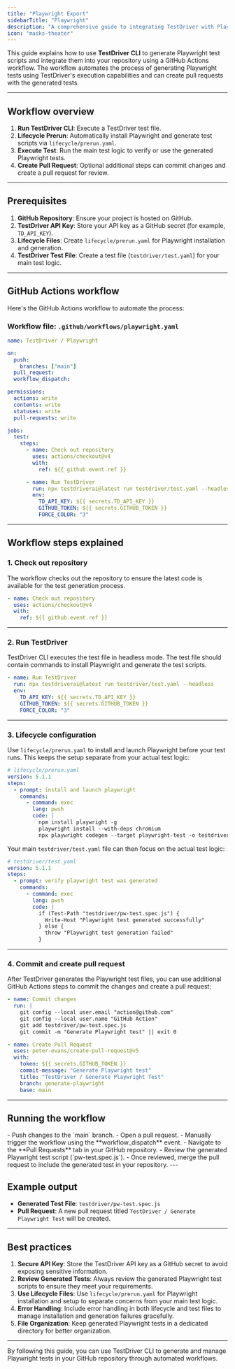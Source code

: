 ```yaml
---
title: "Playwright Export"
sidebarTitle: "Playwright"
description: "A comprehensive guide to integrating TestDriver with Playwright for automated test generation."
icon: "masks-theater"
---
```


This guide explains how to use **TestDriver CLI** to generate Playwright test scripts and integrate them into your repository using a GitHub Actions workflow. The workflow automates the process of generating Playwright tests using TestDriver's execution capabilities and can create pull requests with the generated tests.

---

## Workflow overview

1. **Run TestDriver CLI**: Execute a TestDriver test file.
2. **Lifecycle Prerun**: Automatically install Playwright and generate test scripts via `lifecycle/prerun.yaml`.
3. **Execute Test**: Run the main test logic to verify or use the generated Playwright tests.
4. **Create Pull Request**: Optional additional steps can commit changes and create a pull request for review.

---

## Prerequisites

1. **GitHub Repository**: Ensure your project is hosted on GitHub.
2. **TestDriver API Key**: Store your API key as a GitHub secret (for example, `TD_API_KEY`).
3. **Lifecycle Files**: Create `lifecycle/prerun.yaml` for Playwright installation and generation.
4. **TestDriver Test File**: Create a test file (`testdriver/test.yaml`) for your main test logic.

---

## GitHub Actions workflow

Here's the GitHub Actions workflow to automate the process:

### Workflow file: `.github/workflows/playwright.yaml`

```yaml [expandable]
name: TestDriver / Playwright

on:
  push:
    branches: ["main"]
  pull_request:
  workflow_dispatch:

permissions:
  actions: write
  contents: write
  statuses: write
  pull-requests: write

jobs:
  test:
    steps:
      - name: Check out repository
        uses: actions/checkout@v4
        with:
          ref: ${{ github.event.ref }}

      - name: Run TestDriver
        run: npx testdriverai@latest run testdriver/test.yaml --headless
        env:
          TD_API_KEY: ${{ secrets.TD_API_KEY }}
          GITHUB_TOKEN: ${{ secrets.GITHUB_TOKEN }}
          FORCE_COLOR: "3"
```

---

## Workflow steps explained

### 1. **Check out repository**

The workflow checks out the repository to ensure the latest code is available for the test generation process.

```yaml
- name: Check out repository
  uses: actions/checkout@v4
  with:
    ref: ${{ github.event.ref }}
```

---

### 2. **Run TestDriver**

TestDriver CLI executes the test file in headless mode. The test file should contain commands to install Playwright and generate the test scripts.

```yaml
- name: Run TestDriver
  run: npx testdriverai@latest run testdriver/test.yaml --headless
  env:
    TD_API_KEY: ${{ secrets.TD_API_KEY }}
    GITHUB_TOKEN: ${{ secrets.GITHUB_TOKEN }}
    FORCE_COLOR: "3"
```

---

### 3. **Lifecycle configuration**

Use `lifecycle/prerun.yaml` to install and launch Playwright before your test runs. This keeps the setup separate from your actual test logic:

```yaml
# lifecycle/prerun.yaml
version: 5.1.1
steps:
  - prompt: install and launch playwright
    commands:
      - command: exec
        lang: pwsh
        code: |
          npm install playwright -g
          playwright install --with-deps chromium
          npx playwright codegen --target playwright-test -o testdriver/pw-test.spec.js https://airbnb.com
```

Your main `testdriver/test.yaml` file can then focus on the actual test logic:

```yaml
# testdriver/test.yaml
version: 5.1.1
steps:
  - prompt: verify playwright test was generated
    commands:
      - command: exec
        lang: pwsh
        code: |
          if (Test-Path "testdriver/pw-test.spec.js") {
            Write-Host "Playwright test generated successfully"
          } else {
            throw "Playwright test generation failed"
          }
```

---

### 4. **Commit and create pull request**

After TestDriver generates the Playwright test files, you can use additional GitHub Actions steps to commit the changes and create a pull request:

```yaml
- name: Commit changes
  run: |
    git config --local user.email "action@github.com"
    git config --local user.name "GitHub Action"
    git add testdriver/pw-test.spec.js
    git commit -m "Generate Playwright test" || exit 0

- name: Create Pull Request
  uses: peter-evans/create-pull-request@v5
  with:
    token: ${{ secrets.GITHUB_TOKEN }}
    commit-message: "Generate Playwright test"
    title: "TestDriver / Generate Playwright Test"
    branch: generate-playwright
    base: main
```

---

## Running the workflow

<Steps>
<Step title="Trigger the Workflow">
  - Push changes to the `main` branch.
  - Open a pull request.
  - Manually trigger the workflow using the **workflow_dispatch** event.
  </Step>
<Step title="Review the Pull Request">
  - Navigate to the **Pull Requests** tab in your GitHub repository.
  - Review the generated Playwright test script (`pw-test.spec.js`).
  </Step>

<Step title="Merge the Pull Request">
  - Once reviewed, merge the pull request to include the generated test in your repository.
</Step>
</Steps>
---

## Example output

- **Generated Test File**: `testdriver/pw-test.spec.js`
- **Pull Request**: A new pull request titled `TestDriver / Generate Playwright Test` will be created.

---

## Best practices

1. **Secure API Key**: Store the TestDriver API key as a GitHub secret to avoid exposing sensitive information.
2. **Review Generated Tests**: Always review the generated Playwright test scripts to ensure they meet your requirements.
3. **Use Lifecycle Files**: Use `lifecycle/prerun.yaml` for Playwright installation and setup to separate concerns from your main test logic.
4. **Error Handling**: Include error handling in both lifecycle and test files to manage installation and generation failures gracefully.
5. **File Organization**: Keep generated Playwright tests in a dedicated directory for better organization.

---

By following this guide, you can use TestDriver CLI to generate and manage Playwright tests in your GitHub repository through automated workflows.

